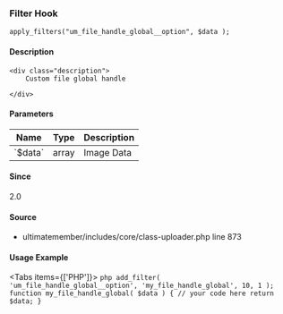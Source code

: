 
### Filter Hook    
    
```
apply_filters("um_file_handle_global__option", $data );
```

#### Description
    <div class="description">
        Custom file global handle
 
    </div>

#### Parameters
            
<table className="table-auto mt-2 border dark:border-gray-500 p-5 text-sm text-left">
<thead>
<tr>
<th  className="px-3">Name</th>
<th  className="px-3">Type</th>
<th  className="px-3">Description</th>
</tr>
</thead>
<tbody>
               <tr >
               <td className="px-3 py-2">`$data`</td>
               <td className="px-3 py-2">array</td>
               <td className="px-3 py-2 text-sm">Image Data</td>
               </tr>
</tbody>
</table>

#### Since
<div class="description">
2.0
</div>

#### Source
  - <Link href="/developer/files/includes-core-class-uploader#source-view.873">ultimatemember/includes/core/class-uploader.php</Link> <Link href="/developer/files/includes-core-class-uploader#source-view.873">line 873</Link>



#### Usage Example

<Tabs items={['PHP']}>
    <Tab>
    ```php
    add_filter( 'um_file_handle_global__option', 'my_file_handle_global', 10, 1 );
 function my_file_handle_global( $data ) {
     // your code here
     return $data;
 }
    ```
    </Tab>
</Tabs>
